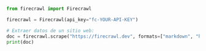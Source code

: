 ```python Python
from firecrawl import Firecrawl

firecrawl = Firecrawl(api_key="fc-YOUR-API-KEY")

# Extraer datos de un sitio web:
doc = firecrawl.scrape("https://firecrawl.dev", formats=["markdown", "html"])
print(doc)
```
